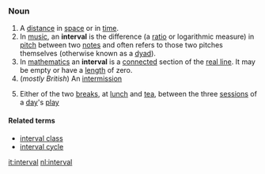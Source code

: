 ===Noun===
#A [[distance]] in [[space]] or in [[time]].
#In [[music]], an '''interval''' is the difference (a [[ratio]] or logarithmic measure) in [[pitch]] between two [[note]]s and often refers to those two pitches themselves (otherwise known as a [[dyad]]).
#In [[mathematics]] an '''interval''' is a [[connected]] section of the [[real line]].  It may be empty or have a [[length]] of zero.
#(''mostly British'') An [[intermission]]
#{{cricket}} Either of the two [[break]]s, at [[lunch]] and [[tea]], between the three [[session]]s of a [[day]]'s [[play]]

====Related terms====
*[[interval class]]
*[[interval cycle]]

[[it:interval]]
[[nl:interval]]
